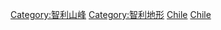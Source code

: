 {{Commons cat|Volcanoes of Chile}}

[[Category:智利山峰|Category:智利山峰]]
[[Category:智利地形|Category:智利地形]]
[[Category:南美洲火山|Chile]]
[[Category:各国火山|Chile]]